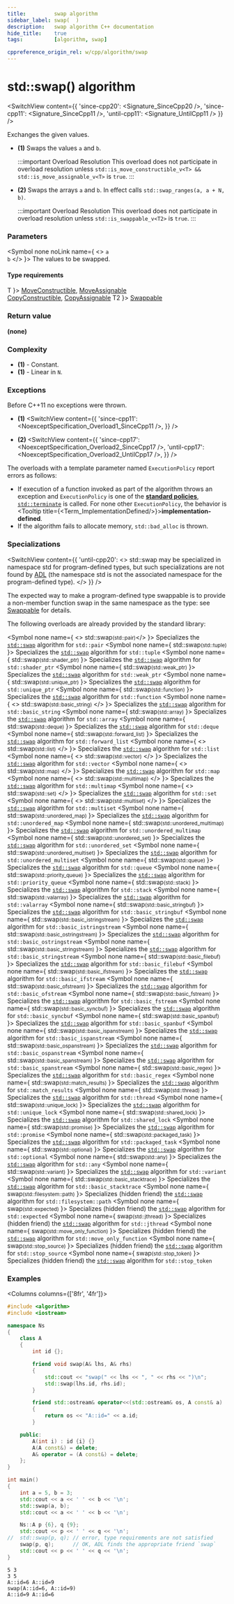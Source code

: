 ```yaml
---
title:         swap algorithm
sidebar_label: swap(  )
description:   swap algorithm C++ documentation
hide_title:    true
tags:          [algorithm, swap]

cppreference_origin_rel: w/cpp/algorithm/swap
---
```



<!-- Terms -->


<!----------------- Codes ---------------------->





# std::swap() algorithm

<SwitchView content={{
  'since-cpp20': <Signature_SinceCpp20 />,
  'since-cpp11': <Signature_SinceCpp11 />,
  'until-cpp11': <Signature_UntilCpp11 />
}} />

Exchanges the given values.

- **(1)** Swaps the values `a` and `b`.

  :::important Overload Resolution
  <Since v='cpp17'>This overload does not participate in overload resolution unless <code>std::is_move_constructible_v&lt;T&gt; && std::is_move_assignable_v&lt;T&gt;</code> is <code>true</code>.</Since>
  :::

- **(2)** Swaps the arrays `a` and `b`. In effect calls `std::swap_ranges(a, a + N, b)`.

  :::important Overload Resolution
  <Since v='cpp17'>This overload does not participate in overload resolution unless <code>std::is_swappable_v&lt;T2&gt;</code> is <code>true</code>.</Since>
  :::

### Parameters

<SymbolTable>

  <Symbol none noLink name={ <> <code>a</code> <br/> <code>b</code> </> }>
    The values to be swapped.
  </Symbol>

</SymbolTable>

#### Type requirements

<SymbolTable>
  <Symbol none noLink name={ <code>T</code> }>
  <Since v='cpp11'> <a href="/docs/named_req/MoveConstructible">MoveConstructible</a>, <a href="/docs/named_req/MoveAssignable">MoveAssignable</a> </Since> <br/>
    <Until v='cpp11'> <a href="/docs/named_req/CopyConstructible">CopyConstructible</a>, <a href="/docs/named_req/CopyAssignable">CopyAssignable</a> </Until>
  </Symbol>
  <Symbol none noLink name={ <code>T2</code> }>
    <a href="/docs/named_req/Swappable">Swappable</a>
  </Symbol>
</SymbolTable>

### Return value

**(none)**

### Complexity

- **(1)** - Constant.
- **(1)** - Linear in `N`.

### Exceptions

Before C++11 no exceptions were thrown.

- **(1)**
  <SwitchView content={{
    'since-cpp11': <NoexceptSpecification_Overload1_SinceCpp11 />,
  }} />

- **(2)**
  <SwitchView content={{
    'since-cpp17': <NoexceptSpecification_Overload2_SinceCpp17 />,
    'until-cpp17': <NoexceptSpecification_Overload2_UntilCpp17 />,
  }} />

The overloads with a template parameter named `ExecutionPolicy` report errors as follows:
- If execution of a function invoked as part of the algorithm throws an exception and `ExecutionPolicy` is one of the [**standard policies**](#), [`std::terminate`](#) is called.
	For none other `ExecutionPolicy`, the behavior is <Tooltip title={<Term_ImplementationDefined/>}>**implementation-defined**</Tooltip>.
- If the algorithm fails to allocate memory, `std::bad_alloc` is thrown.

### Specializations

<SwitchView content={{
  'until-cpp20': <>
  std::swap may be specialized in namespace std for program-defined types, but such specializations are not found by <a href="#">ADL</a> (the namespace std is not the associated namespace for the program-defined type).
  </>
}} />

The expected way to make a program-defined type swappable is to provide a non-member function swap in the same namespace as the type: see [Swappable](/docs/named_req/Swappable) for details.

The following overloads are already provided by the standard library:

<SymbolTable>

  <Symbol none name={ <> std::swap<small>(std::pair)</small></> }>
    Specializes the <a href="#"><code>std::swap</code></a> algorithm for <code>std::pair</code>
  </Symbol>
  <Symbol none name={ <Since v='cpp11'> std::swap<small>(std::tuple)</small> </Since> }>
    Specializes the <a href="#"><code>std::swap</code></a> algorithm for <code>std::tuple</code>
  </Symbol>
  <Symbol none name={ <Since v='cpp11'> std::swap<small>(std::shader_ptr)</small> </Since> }>
    Specializes the <a href="#"><code>std::swap</code></a> algorithm for <code>std::shader_ptr</code>
  </Symbol>
  <Symbol none name={ <Since v='cpp11'> std::swap<small>(std::weak_ptr)</small> </Since> }>
    Specializes the <a href="#"><code>std::swap</code></a> algorithm for <code>std::weak_ptr</code>
  </Symbol>
  <Symbol none name={ <Since v='cpp11'> std::swap<small>(std::unique_ptr)</small> </Since> }>
    Specializes the <a href="#"><code>std::swap</code></a> algorithm for <code>std::unique_ptr</code>
  </Symbol>
  <Symbol none name={ <Since v='cpp11'> std::swap<small>(std::function)</small> </Since> }>
    Specializes the <a href="#"><code>std::swap</code></a> algorithm for <code>std::function</code>
  </Symbol>
  <Symbol none name={ <> std::swap<small>(std::basic_string)</small> </> }>
    Specializes the <a href="#"><code>std::swap</code></a> algorithm for <code>std::basic_string</code>
  </Symbol>
  <Symbol none name={ <Since v='cpp11'> std::swap<small>(std::array)</small> </Since> }>
    Specializes the <a href="#"><code>std::swap</code></a> algorithm for <code>std::array</code>
  </Symbol>
  <Symbol none name={ <Since v='cpp11'> std::swap<small>(std::deque)</small> </Since> }>
    Specializes the <a href="#"><code>std::swap</code></a> algorithm for <code>std::deque</code>
  </Symbol>
  <Symbol none name={ <Since v='cpp11'> std::swap<small>(std::forward_list)</small> </Since> }>
    Specializes the <a href="#"><code>std::swap</code></a> algorithm for <code>std::forward_list</code>
  </Symbol>
  <Symbol none name={ <> std::swap<small>(std::list)</small> </> }>
    Specializes the <a href="#"><code>std::swap</code></a> algorithm for <code>std::list</code>
  </Symbol>
  <Symbol none name={ <> std::swap<small>(std::vector)</small> </> }>
    Specializes the <a href="#"><code>std::swap</code></a> algorithm for <code>std::vector</code>
  </Symbol>
  <Symbol none name={ <> std::swap<small>(std::map)</small> </> }>
    Specializes the <a href="#"><code>std::swap</code></a> algorithm for <code>std::map</code>
  </Symbol>
  <Symbol none name={ <> std::swap<small>(std::multimap)</small> </> }>
    Specializes the <a href="#"><code>std::swap</code></a> algorithm for <code>std::multimap</code>
  </Symbol>
  <Symbol none name={ <> std::swap<small>(std::set)</small> </> }>
    Specializes the <a href="#"><code>std::swap</code></a> algorithm for <code>std::set</code>
  </Symbol>
  <Symbol none name={ <> std::swap<small>(std::multiset)</small> </> }>
    Specializes the <a href="#"><code>std::swap</code></a> algorithm for <code>std::multiset</code>
  </Symbol>
  <Symbol none name={ <Since v='cpp11'> std::swap<small>(std::unordered_map)</small> </Since> }>
    Specializes the <a href="#"><code>std::swap</code></a> algorithm for <code>std::unordered_map</code>
  </Symbol>
  <Symbol none name={ <Since v='cpp11'> std::swap<small>(std::unordered_multimap)</small> </Since> }>
    Specializes the <a href="#"><code>std::swap</code></a> algorithm for <code>std::unordered_multimap</code>
  </Symbol>
  <Symbol none name={ <Since v='cpp11'> std::swap<small>(std::unordered_set)</small> </Since> }>
    Specializes the <a href="#"><code>std::swap</code></a> algorithm for <code>std::unordered_set</code>
  </Symbol>
  <Symbol none name={ <Since v='cpp11'> std::swap<small>(std::unordered_multiset)</small> </Since> }>
    Specializes the <a href="#"><code>std::swap</code></a> algorithm for <code>std::unordered_multiset</code>
  </Symbol>
  <Symbol none name={ <Since v='cpp11'> std::swap<small>(std::queue)</small> </Since> }>
    Specializes the <a href="#"><code>std::swap</code></a> algorithm for <code>std::queue</code>
  </Symbol>
  <Symbol none name={ <Since v='cpp11'> std::swap<small>(std::priority_queue)</small> </Since> }>
    Specializes the <a href="#"><code>std::swap</code></a> algorithm for <code>std::priority_queue</code>
  </Symbol>
  <Symbol none name={ <Since v='cpp11'> std::swap<small>(std::stack)</small> </Since> }>
    Specializes the <a href="#"><code>std::swap</code></a> algorithm for <code>std::stack</code>
  </Symbol>
  <Symbol none name={ <Since v='cpp11'> std::swap<small>(std::valarray)</small> </Since> }>
    Specializes the <a href="#"><code>std::swap</code></a> algorithm for <code>std::valarray</code>
  </Symbol>
  <Symbol none name={ <Since v='cpp11'> std::swap<small>(std::basic_stringbuf)</small> </Since> }>
    Specializes the <a href="#"><code>std::swap</code></a> algorithm for <code>std::basic_stringbuf</code>
  </Symbol>
  <Symbol none name={ <Since v='cpp11'> std::swap<small>(std::basic_istringstream)</small> </Since> }>
    Specializes the <a href="#"><code>std::swap</code></a> algorithm for <code>std::basic_istringstream</code>
  </Symbol>
  <Symbol none name={ <Since v='cpp11'> std::swap<small>(std::basic_ostringstream)</small> </Since> }>
    Specializes the <a href="#"><code>std::swap</code></a> algorithm for <code>std::basic_ostringstream</code>
  </Symbol>
  <Symbol none name={ <Since v='cpp11'> std::swap<small>(std::basic_stringstream)</small> </Since> }>
    Specializes the <a href="#"><code>std::swap</code></a> algorithm for <code>std::basic_stringstream</code>
  </Symbol>
  <Symbol none name={ <Since v='cpp11'> std::swap<small>(std::basic_filebuf)</small> </Since> }>
    Specializes the <a href="#"><code>std::swap</code></a> algorithm for <code>std::basic_filebuf</code>
  </Symbol>
  <Symbol none name={ <Since v='cpp11'> std::swap<small>(std::basic_ifstream)</small> </Since> }>
    Specializes the <a href="#"><code>std::swap</code></a> algorithm for <code>std::basic_ifstream</code>
  </Symbol>
  <Symbol none name={ <Since v='cpp11'> std::swap<small>(std::basic_ofstream)</small> </Since> }>
    Specializes the <a href="#"><code>std::swap</code></a> algorithm for <code>std::basic_ofstream</code>
  </Symbol>
  <Symbol none name={ <Since v='cpp11'> std::swap<small>(std::basic_fstream)</small> </Since> }>
    Specializes the <a href="#"><code>std::swap</code></a> algorithm for <code>std::basic_fstream</code>
  </Symbol>
  <Symbol none name={ <Since v='cpp20'> std::swap<small>(std::basic_syncbuf)</small> </Since> }>
    Specializes the <a href="#"><code>std::swap</code></a> algorithm for <code>std::basic_syncbuf</code>
  </Symbol>
  <Symbol none name={ <Since v='cpp23'> std::swap<small>(std::basic_spanbuf)</small> </Since> }>
    Specializes the <a href="#"><code>std::swap</code></a> algorithm for <code>std::basic_spanbuf</code>
  </Symbol>
  <Symbol none name={ <Since v='cpp23'> std::swap<small>(std::basic_ispanstream)</small> </Since> }>
    Specializes the <a href="#"><code>std::swap</code></a> algorithm for <code>std::basic_ispanstream</code>
  </Symbol>
  <Symbol none name={ <Since v='cpp23'> std::swap<small>(std::basic_ospanstream)</small> </Since> }>
    Specializes the <a href="#"><code>std::swap</code></a> algorithm for <code>std::basic_ospanstream</code>
  </Symbol>
  <Symbol none name={ <Since v='cpp23'> std::swap<small>(std::basic_spanstream)</small> </Since> }>
    Specializes the <a href="#"><code>std::swap</code></a> algorithm for <code>std::basic_spanstream</code>
  </Symbol>
  <Symbol none name={ <Since v='cpp11'> std::swap<small>(std::basic_regex)</small> </Since> }>
    Specializes the <a href="#"><code>std::swap</code></a> algorithm for <code>std::basic_regex</code>
  </Symbol>
  <Symbol none name={ <Since v='cpp11'> std::swap<small>(std::match_results)</small> </Since> }>
    Specializes the <a href="#"><code>std::swap</code></a> algorithm for <code>std::match_results</code>
  </Symbol>
  <Symbol none name={ <Since v='cpp11'> std::swap<small>(std::thread)</small> </Since> }>
    Specializes the <a href="#"><code>std::swap</code></a> algorithm for <code>std::thread</code>
  </Symbol>
  <Symbol none name={ <Since v='cpp11'> std::swap<small>(std::unique_lock)</small> </Since> }>
    Specializes the <a href="#"><code>std::swap</code></a> algorithm for <code>std::unique_lock</code>
  </Symbol>
  <Symbol none name={ <Since v='cpp14'> std::swap<small>(std::shared_lock)</small> </Since> }>
    Specializes the <a href="#"><code>std::swap</code></a> algorithm for <code>std::shared_lock</code>
  </Symbol>
  <Symbol none name={ <Since v='cpp11'> std::swap<small>(std::promise)</small> </Since> }>
    Specializes the <a href="#"><code>std::swap</code></a> algorithm for <code>std::promise</code>
  </Symbol>
  <Symbol none name={ <Since v='cpp11'> std::swap<small>(std::packaged_task)</small> </Since> }>
    Specializes the <a href="#"><code>std::swap</code></a> algorithm for <code>std::packaged_task</code>
  </Symbol>
  <Symbol none name={ <Since v='cpp17'> std::swap<small>(std::optional)</small> </Since> }>
    Specializes the <a href="#"><code>std::swap</code></a> algorithm for <code>std::optional</code>
  </Symbol>
  <Symbol none name={ <Since v='cpp17'> std::swap<small>(std::any)</small> </Since> }>
    Specializes the <a href="#"><code>std::swap</code></a> algorithm for <code>std::any</code>
  </Symbol>
  <Symbol none name={ <Since v='cpp17'> std::swap<small>(std::variant)</small> </Since> }>
    Specializes the <a href="#"><code>std::swap</code></a> algorithm for <code>std::variant</code>
  </Symbol>
  <Symbol none name={ <Since v='cpp17'> std::swap<small>(std::basic_stacktrace)</small> </Since> }>
    Specializes the <a href="#"><code>std::swap</code></a> algorithm for <code>std::basic_stacktrace</code>
  </Symbol>
  <Symbol none name={ <Since v='cpp17'> swap<small>(std::filesystem::path)</small> </Since> }>
    Specializes (hidden friend) the <a href="#"><code>std::swap</code></a> algorithm for <code>std::filesystem::path</code>
  </Symbol>
  <Symbol none name={ <Since v='cpp23'> swap<small>(std::expected)</small> </Since> }>
    Specializes (hidden friend) the <a href="#"><code>std::swap</code></a> algorithm for <code>std::expected</code>
  </Symbol>
  <Symbol none name={ <Since v='cpp20'> swap<small>(std::jthread)</small> </Since> }>
    Specializes (hidden friend) the <a href="#"><code>std::swap</code></a> algorithm for <code>std::jthread</code>
  </Symbol>
  <Symbol none name={ <Since v='cpp23'> swap<small>(std::move_only_function)</small> </Since> }>
    Specializes (hidden friend) the <a href="#"><code>std::swap</code></a> algorithm for <code>std::move_only_function</code>
  </Symbol>
  <Symbol none name={ <Since v='cpp20'> swap<small>(std::stop_source)</small> </Since> }>
    Specializes (hidden friend) the <a href="#"><code>std::swap</code></a> algorithm for <code>std::stop_source</code>
  </Symbol>
  <Symbol none name={ <Since v='cpp20'> swap<small>(std::stop_token)</small> </Since> }>
    Specializes (hidden friend) the <a href="#"><code>std::swap</code></a> algorithm for <code>std::stop_token</code>
  </Symbol>

</SymbolTable>

### Examples

<Columns columns={['8fr', '4fr']}>
<div>

```cpp title='Main.cpp' showLineNumbers
#include <algorithm>
#include <iostream>

namespace Ns
{
    class A
    {
        int id {};

        friend void swap(A& lhs, A& rhs)
        {
            std::cout << "swap(" << lhs << ", " << rhs << ")\n";
            std::swap(lhs.id, rhs.id);
        }

        friend std::ostream& operator<<(std::ostream& os, A const& a)
        {
            return os << "A::id=" << a.id;
        }

    public:
        A(int i) : id {i} {}
        A(A const&) = delete;
        A& operator = (A const&) = delete;
    };
}

int main()
{
    int a = 5, b = 3;
    std::cout << a << ' ' << b << '\n';
    std::swap(a, b);
    std::cout << a << ' ' << b << '\n';

    Ns::A p {6}, q {9};
    std::cout << p << ' ' << q << '\n';
//  std::swap(p, q); // error, type requirements are not satisfied
    swap(p, q);      // OK, ADL finds the appropriate friend `swap`
    std::cout << p << ' ' << q << '\n';
}
```

</div>
<div>

```plaintext title="Output"
5 3
3 5
A::id=6 A::id=9
swap(A::id=6, A::id=9)
A::id=9 A::id=6
```

</div>
</Columns>
